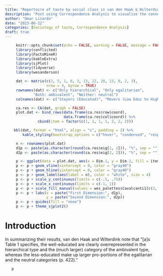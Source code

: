```yaml
---
title: "Repertoire of taste by social class in van den Haak & Wilterdink (2019)"
description: "Post using Correspondence Analysis to visualize the connection between taste repertoire and social class in a published interview study."
author: "Omar Lizardo"
date: "2023-06-22"
categories: [Sociology of taste, Correspondence Analysis]
draft: true
---
```



```r
     knitr::opts_chunk$set(echo = FALSE, warning = FALSE, message = FALSE)
     library(conflicted)
     library(FactoMineR)
     library(kableExtra)
     library(sjPlot)
     library(tidyverse)
     library(wesanderson)
```

```r
     dat <- matrix(c(2, 5, 1, 6, 3, 13, 22, 20, 13, 0, 2, 3), 
                   nrow = 4, byrow = TRUE)
     rownames(dat) <- c("Only hierarchical", "Only egalitarian", 
             "Both: ambivalent", "Neither: neutral")
     colnames(dat) <- c("Stayers (Educated)", "Movers (Low Educ to High Educ)", "Stayers (Less Educ.)")
```

```r
     ca.res <- CA(dat, graph = FALSE)
     plot.dat <- bind_rows(data.frame(ca.res$row$coord), 
                           data.frame(ca.res$col$coord)) %>% 
               cbind(item = factor(c(1, 1, 1, 1, 2, 2, 2)))
```

```r
        
    kbl(dat, format = "html", align = "c", padding = 2) %>% 
        kable_styling(bootstrap_options = c("hover", "condensed", "responsive"))
```


```r
     n <- rownames(plot.dat)
     d1p <- paste(as.character(round(ca.res$eig[1, 2])), "%", sep = "")
     d2p <- paste(as.character(round(ca.res$eig[2, 2])), "%", sep = "")

     p <- ggplot(data = plot.dat, aes(x = Dim.1, y = Dim.2, fill = item))
     p <- p + geom_vline(xintercept = 0, color = "gray40")
     p <- p + geom_hline(yintercept = 0, color = "gray40")
     p <- p + geom_label(aes(label = n), color = "white", size = 4)
     p <- p + scale_y_continuous(limits = c(-.5, .75))
     p <- p + scale_x_continuous(limits = c(-1, 1))
     p <- p + scale_fill_manual(values = wes_palettes$Cavalcanti1[c(2, 5)])
     p <- p + labs(x = paste("First Dimension:", d1p), 
                   y = paste("Second Dimension:", d2p))
     p <- p + guides(fill = "none")
     p <- p + theme_sjplot2()
```

# Introduction
In summarizing their results, van den Haak and Wilterdink note that "[a]s Table 1 specifies, the well-educated are clearly overrepresented in the hierarchical type and the (much larger) category of the ambivalent type, whereas the less-educated make up larger pro-portions of the egalitarian and the neutral categories (p. 422)."

```r
   p
```

